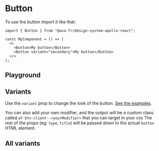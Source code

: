 
<Meta of={ButtonStories} name="Button" />

# Button

To use the button import it like that:

```tsx
import { Button } from "@axa-fr/design-system-apollo-react";

const MyComponent = () => (
  <>
    <Button>My button</Button>
    <Button variant="secondary">My button</Button>
  </>
);
```

## Playground

<Canvas of={ButtonStories.Playground}></Canvas>

<Controls of={ButtonStories.Playground} />

## Variants

Use the `variant` prop to change the look of the button. [See the examples](#all-variants).

You can also add your own modifier, and the output will be a custom class called `af-btn-client--<yourModifier>` that you can target in your css
The rest of the props (eg: `type`, `title`) will be passed down to the actual `button` HTML element.

## All variants

<Canvas of={ButtonStories.All} layout="fullscreen" />
